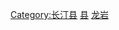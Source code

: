 {{catmore|长汀县|福建省长汀县}}
[[Category:长汀县|Category:长汀县]]
[[Category:龙岩区县市行政区划|县]]
[[Category:福建省各县市区行政区划|龙岩]]